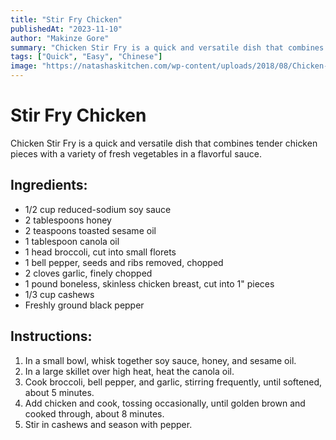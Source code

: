 ```yaml
---
title: "Stir Fry Chicken"
publishedAt: "2023-11-10"
author: "Makinze Gore"
summary: "Chicken Stir Fry is a quick and versatile dish that combines tender chicken pieces with a variety of fresh vegetables in a flavorful sauce."
tags: ["Quick", "Easy", "Chinese"]
image: "https://natashaskitchen.com/wp-content/uploads/2018/08/Chicken-Stir-Fry-1-1.jpg"
---
```


<!-- https://www.delish.com/cooking/recipe-ideas/a45362568/best-chicken-stir-fry-recipe/ -->

# Stir Fry Chicken
Chicken Stir Fry is a quick and versatile dish that combines tender chicken pieces with a variety of fresh vegetables in a flavorful sauce.

## Ingredients:
- 1/2 cup reduced-sodium soy sauce
- 2 tablespoons honey
- 2 teaspoons toasted sesame oil
- 1 tablespoon canola oil
- 1 head broccoli, cut into small florets
- 1 bell pepper, seeds and ribs removed, chopped
- 2 cloves garlic, finely chopped
- 1 pound boneless, skinless chicken breast, cut into 1" pieces
- 1/3 cup cashews
- Freshly ground black pepper

## Instructions:
1. In a small bowl, whisk together soy sauce, honey, and sesame oil.
2. In a large skillet over high heat, heat the canola oil.
3. Cook broccoli, bell pepper, and garlic, stirring frequently, until softened, about 5 minutes.
4. Add chicken and cook, tossing occasionally, until golden brown and cooked through, about 8 minutes.
5. Stir in cashews and season with pepper.